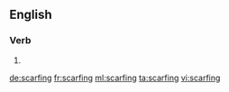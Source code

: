 ==English==

===Verb===
{{head|en|present participle}}

# {{present participle of|scarf|lang=en}}

[[de:scarfing]]
[[fr:scarfing]]
[[ml:scarfing]]
[[ta:scarfing]]
[[vi:scarfing]]